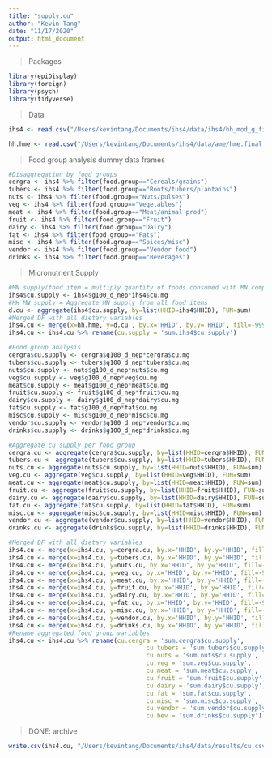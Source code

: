```yaml
---
title: "supply.cu"
author: "Kevin Tang"
date: "11/17/2020"
output: html_document
---
```

> Packages

```r
library(epiDisplay)
library(foreign)
library(psych)
library(tidyverse)
```

>Data

```r
ihs4 <- read.csv("/Users/kevintang/Documents/ihs4/data/ihs4/hh_mod_g_final.csv")

hh.hme <- read.csv("/Users/kevintang/Documents/ihs4/data/ame/hme.final.csv")

```


>Food group analysis dummy data frames

```r
#Disaggregation by food groups
cergra <- ihs4 %>% filter(food.group=="Cereals/grains")
tubers <- ihs4 %>% filter(food.group=="Roots/tubers/plantains")
nuts <- ihs4 %>% filter(food.group=="Nuts/pulses")
veg <- ihs4 %>% filter(food.group=="Vegetables")
meat <- ihs4 %>% filter(food.group=="Meat/animal prod")
fruit <- ihs4 %>% filter(food.group=="Fruit")
dairy <- ihs4 %>% filter(food.group=="Dairy")
fat <- ihs4 %>% filter(food.group=="Fats")
misc <- ihs4 %>% filter(food.group=="Spices/misc")
vendor <- ihs4 %>% filter(food.group=="Vendor food")
drinks <- ihs4 %>% filter(food.group=="Beverages")
```

>Micronutrient Supply

```r
#MN supply/food item = multiply quantity of foods consumed with MN composition of food
ihs4$cu.supply <- ihs4$g100_d_nep*ihs4$cu.mg
#HH MN supply = Aggregate MN supply from all food items 
d.cu <- aggregate(ihs4$cu.supply, by=list(HHID=ihs4$HHID), FUN=sum)
#Merged DF with all dietary variables
ihs4.cu <- merge(x=hh.hme, y=d.cu , by.x='HHID', by.y='HHID', fill=-9999, all.x = TRUE)
ihs4.cu <- ihs4.cu %>% rename(cu.supply = 'sum.ihs4$cu.supply')

#Food group analysis
cergra$cu.supply <- cergra$g100_d_nep*cergra$cu.mg
tubers$cu.supply <- tubers$g100_d_nep*tubers$cu.mg
nuts$cu.supply <- nuts$g100_d_nep*nuts$cu.mg
veg$cu.supply <- veg$g100_d_nep*veg$cu.mg
meat$cu.supply <- meat$g100_d_nep*meat$cu.mg
fruit$cu.supply <- fruit$g100_d_nep*fruit$cu.mg
dairy$cu.supply <- dairy$g100_d_nep*dairy$cu.mg
fat$cu.supply <- fat$g100_d_nep*fat$cu.mg
misc$cu.supply <- misc$g100_d_nep*misc$cu.mg
vendor$cu.supply <- vendor$g100_d_nep*vendor$cu.mg
drinks$cu.supply <- drinks$g100_d_nep*drinks$cu.mg

#Aggregate cu supply per food group
cergra.cu <- aggregate(cergra$cu.supply, by=list(HHID=cergra$HHID), FUN=sum)
tubers.cu <- aggregate(tubers$cu.supply, by=list(HHID=tubers$HHID), FUN=sum)
nuts.cu <- aggregate(nuts$cu.supply, by=list(HHID=nuts$HHID), FUN=sum)
veg.cu <- aggregate(veg$cu.supply, by=list(HHID=veg$HHID), FUN=sum)
meat.cu <- aggregate(meat$cu.supply, by=list(HHID=meat$HHID), FUN=sum)
fruit.cu <- aggregate(fruit$cu.supply, by=list(HHID=fruit$HHID), FUN=sum)
dairy.cu <- aggregate(dairy$cu.supply, by=list(HHID=dairy$HHID), FUN=sum)
fat.cu <- aggregate(fat$cu.supply, by=list(HHID=fat$HHID), FUN=sum)
misc.cu <- aggregate(misc$cu.supply, by=list(HHID=misc$HHID), FUN=sum)
vendor.cu <- aggregate(vendor$cu.supply, by=list(HHID=vendor$HHID), FUN=sum)
drinks.cu <- aggregate(drinks$cu.supply, by=list(HHID=drinks$HHID), FUN=sum)

#Merged DF with all dietary variables
ihs4.cu <- merge(x=ihs4.cu, y=cergra.cu, by.x='HHID', by.y='HHID', fill=-9999, all.x = TRUE)
ihs4.cu <- merge(x=ihs4.cu, y=tubers.cu, by.x='HHID', by.y='HHID', fill=-9999, all.x = TRUE)
ihs4.cu <- merge(x=ihs4.cu, y=nuts.cu, by.x='HHID', by.y='HHID', fill=-9999, all.x = TRUE)
ihs4.cu <- merge(x=ihs4.cu, y=veg.cu, by.x='HHID', by.y='HHID', fill=-9999, all.x = TRUE)
ihs4.cu <- merge(x=ihs4.cu, y=meat.cu, by.x='HHID', by.y='HHID', fill=-9999, all.x = TRUE)
ihs4.cu <- merge(x=ihs4.cu, y=fruit.cu, by.x='HHID', by.y='HHID', fill=-9999, all.x = TRUE)
ihs4.cu <- merge(x=ihs4.cu, y=dairy.cu, by.x='HHID', by.y='HHID', fill=-9999, all.x = TRUE)
ihs4.cu <- merge(x=ihs4.cu, y=fat.cu, by.x='HHID', by.y='HHID', fill=-9999, all.x = TRUE)
ihs4.cu <- merge(x=ihs4.cu, y=misc.cu, by.x='HHID', by.y='HHID', fill=-9999, all.x = TRUE)
ihs4.cu <- merge(x=ihs4.cu, y=vendor.cu, by.x='HHID', by.y='HHID', fill=-9999, all.x = TRUE)
ihs4.cu <- merge(x=ihs4.cu, y=drinks.cu, by.x='HHID', by.y='HHID', fill=-9999, all.x = TRUE)
#Rename aggregated food group variables
ihs4.cu <- ihs4.cu %>% rename(cu.cergra = 'sum.cergra$cu.supply',
                                      cu.tubers = 'sum.tubers$cu.supply',
                                      cu.nuts = 'sum.nuts$cu.supply',
                                      cu.veg = 'sum.veg$cu.supply',
                                      cu.meat = 'sum.meat$cu.supply',
                                      cu.fruit = 'sum.fruit$cu.supply',
                                      cu.dairy = 'sum.dairy$cu.supply',
                                      cu.fat = 'sum.fat$cu.supply',
                                      cu.misc = 'sum.misc$cu.supply',
                                      cu.vendor = 'sum.vendor$cu.supply',
                                      cu.bev = 'sum.drinks$cu.supply')

```

> DONE: archive

```r
write.csv(ihs4.cu, "/Users/kevintang/Documents/ihs4/data/results/cu.csv")
```
